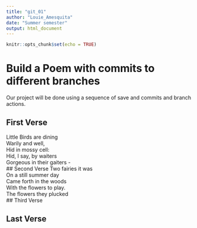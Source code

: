 ```yaml
---
title: "git_01"
author: "Louie_Amesquita"
date: "Summer semester"
output: html_document
---
```


```r
knitr::opts_chunk$set(echo = TRUE)
```
# Build a Poem with commits to different branches
Our project will be done using a sequence of save and commits and branch actions.
<!-- Do not modify or change any text in "!--" bracketed areas such as this --- these are instructions to
you, if you change any of this the git program will notice it and compromise your git merging strategy !-->

## First Verse 
<!--Put the first five lines of a poem by Lewis Carrol in this section!-->
Little Birds are dining    
   Warily and well,    
  Hid in mossy cell:    
 Hid, I say, by waiters    
Gorgeous in their gaiters -  
## Second Verse
<!--Put the first five lines of a poem by Robert Frost here!-->
Two fairies it was  
On a still summer day  
Came forth in the woods  
With the flowers to play.  
The flowers they plucked  
## Third Verse
<!--Put the first two verses of The Walrus and the Carpenter here!-->

## Last Verse
<!--Put a short poem you created using chatGPT of 20 to 30 lines,here!-->
